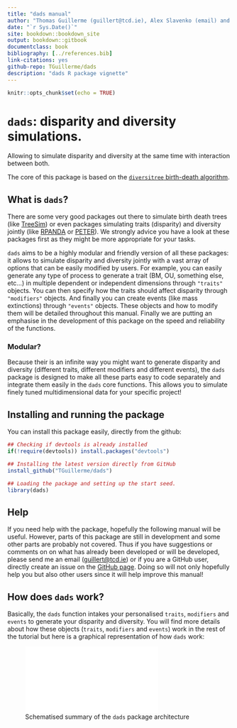 ```yaml
--- 
title: "dads manual"
author: "Thomas Guillerme (guillert@tcd.ie), Alex Slavenko (email) and others"
date: "`r Sys.Date()`"
site: bookdown::bookdown_site
output: bookdown::gitbook
documentclass: book
bibliography: [../references.bib]
link-citations: yes
github-repo: TGuillerme/dads
description: "dads R package vignette"
---
```



```r
knitr::opts_chunk$set(echo = TRUE)
```

# `dads`: disparity and diversity simulations.

Allowing to simulate disparity and diversity at the same time with interaction between both.

The core of this package is based on the [`diversitree` birth-death algorithm](https://github.com/cran/diversitree/blob/master/R/simulate-bd.R).

## What is `dads`?

There are some very good packages out there to simulate birth death trees (like [TreeSim](https://github.com/tanja819/TreeSim)) or even packages simulating traits (disparity) and diversity jointly (like [RPANDA](https://github.com/cran/RPANDA) or [PETER](https://github.com/PuttickMacroevolution/PETER)).
We strongly advice you have a look at these packages first as they might be more appropriate for your tasks.

`dads` aims to be a highly modular and friendly version of all these packages: it allows to simulate disparity and diversity jointly with a vast array of options that can be easily modified by users.
For example, you can easily generate any type of process to generate a trait (BM, OU, something else, etc...) in multiple dependent or independent dimensions through `"traits"` objects.
You can then specify how the traits should affect disparity through `"modifiers"` objects. And finally you can create events (like mass extinctions) through `"events"` objects.
These objects and how to modify them will be detailed throughout this manual.
Finally we are putting an emphasise in the development of this package on the speed and reliability of the functions.

### Modular?

Because their is an infinite way you might want to generate disparity and diversity (different traits, different modifiers and different events), the `dads` package is designed to make all these parts easy to code separately and integrate them easily in the `dads` core functions.
This allows you to simulate finely tuned multidimensional data for your specific project!

## Installing and running the package

You can install this package easily, directly from the github:
<!-- TG: I do intend to release it on CRAN later on -->

```r
## Checking if devtools is already installed
if(!require(devtools)) install.packages("devtools")

## Installing the latest version directly from GitHub
install_github("TGuillerme/dads")
```

```r
## Loading the package and setting up the start seed.
library(dads)
```

## Help

If you need help with the package, hopefully the following manual will be useful.
However, parts of this package are still in development and some other parts are probably not covered.
Thus if you have suggestions or comments on on what has already been developed or will be developed, please send me an email (<guillert@tcd.ie>) or if you are a GitHub user, directly create an issue on the [GitHub page](https://github.com/TGuillerme/dads).
Doing so will not only hopefully help you but also other users since it will help improve this manual!


## How does `dads` work?

Basically, the `dads` function intakes your personalised `traits`, `modifiers` and `events` to generate your disparity and diversity.
You will find more details about how these objects (`traits`, `modifiers` and `events`) work in the rest of the tutorial but here is a graphical representation of how `dads` work:

![Schematised summary of the `dads` package architecture](dads_structure.pdf)

